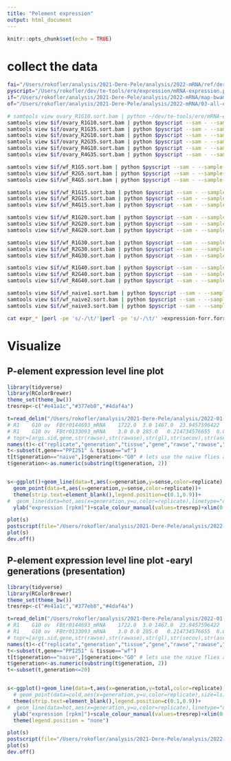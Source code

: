 ```yaml
---
title: "Pelement expression"
output: html_document
---
```


```r
knitr::opts_chunk$set(echo = TRUE)
```

# collect the data

```bash
fai="/Users/rokofler/analysis/2021-Dere-Pele/analysis/2022-mRNA/ref/dere_te_mRNA.fasta.fai"
pyscript="/Users/rokofler/dev/te-tools/ere/expression/mRNA-expression.py"
if="/Users/rokofler/analysis/2021-Dere-Pele/analysis/2022-mRNA/map-bwamem"
of="/Users/rokofler/analysis/2021-Dere-Pele/analysis/2022-mRNA/03-all-expressionlevel/raw"

# samtools view ovary_R1G10.sort.bam | python ~/dev/te-tools/ere/mRNA-expression.py --sam - --fai ../ref/dere_te_mRNA.fasta.fai --sample-id bla
samtools view $if/ovary_R1G10.sort.bam | python $pyscript --sam - --sample-id R1-G10-ov --fai $fai > $of/expr_ovary_R1G10.txt
samtools view $if/ovary_R1G35.sort.bam | python $pyscript --sam - --sample-id R1-G35-ov --fai $fai > $of/expr_ovary_R1G35.txt
samtools view $if/ovary_R2G10.sort.bam | python $pyscript --sam - --sample-id R2-G10-ov --fai $fai > $of/expr_ovary_R2G10.txt
samtools view $if/ovary_R2G35.sort.bam | python $pyscript --sam - --sample-id R2-G35-ov --fai $fai > $of/expr_ovary_R2G35.txt
samtools view $if/ovary_R4G10.sort.bam | python $pyscript --sam - --sample-id R4-G10-ov --fai $fai > $of/expr_ovary_R4G10.txt
samtools view $if/ovary_R4G35.sort.bam | python $pyscript --sam - --sample-id R4-G35-ov --fai $fai > $of/expr_ovary_R4G35.txt

samtools view $if/wf_R1G5.sort.bam | python $pyscript --sam - --sample-id R1-G5-wf --fai $fai > $of/expr_wf_R1G5.txt
samtools view $if/wf_R2G5.sort.bam | python $pyscript --sam - --sample-id R2-G5-wf --fai $fai > $of/expr_wf_R2G5.txt
samtools view $if/wf_R4G5.sort.bam | python $pyscript --sam - --sample-id R4-G5-wf --fai $fai > $of/expr_wf_R4G5.txt

samtools view $if/wf_R1G15.sort.bam | python $pyscript --sam - --sample-id R1-G15-wf --fai $fai > $of/expr_wf_R1G15.txt
samtools view $if/wf_R2G15.sort.bam | python $pyscript --sam - --sample-id R2-G15-wf --fai $fai > $of/expr_wf_R2G15.txt
samtools view $if/wf_R4G15.sort.bam | python $pyscript --sam - --sample-id R4-G15-wf --fai $fai > $of/expr_wf_R4G15.txt

samtools view $if/wf_R1G20.sort.bam | python $pyscript --sam - --sample-id R1-G20-wf --fai $fai > $of/expr_wf_R1G20.txt
samtools view $if/wf_R2G20.sort.bam | python $pyscript --sam - --sample-id R2-G20-wf --fai $fai > $of/expr_wf_R2G20.txt
samtools view $if/wf_R4G20.sort.bam | python $pyscript --sam - --sample-id R4-G20-wf --fai $fai > $of/expr_wf_R4G20.txt

samtools view $if/wf_R1G30.sort.bam | python $pyscript --sam - --sample-id R1-G30-wf --fai $fai > $of/expr_wf_R1G30.txt
samtools view $if/wf_R2G30.sort.bam | python $pyscript --sam - --sample-id R2-G30-wf --fai $fai > $of/expr_wf_R2G30.txt
samtools view $if/wf_R4G30.sort.bam | python $pyscript --sam - --sample-id R4-G30-wf --fai $fai > $of/expr_wf_R4G30.txt

samtools view $if/wf_R1G40.sort.bam | python $pyscript --sam - --sample-id R1-G40-wf --fai $fai > $of/expr_wf_R1G40.txt
samtools view $if/wf_R2G40.sort.bam | python $pyscript --sam - --sample-id R2-G40-wf --fai $fai > $of/expr_wf_R2G40.txt
samtools view $if/wf_R4G40.sort.bam | python $pyscript --sam - --sample-id R4-G40-wf --fai $fai > $of/expr_wf_R4G40.txt

samtools view $if/wf_naive1.sort.bam | python $pyscript --sam - --sample-id R1-naive-wf --fai $fai > $of/expr_wf_naive1.txt
samtools view $if/wf_naive2.sort.bam | python $pyscript --sam - --sample-id R2-naive-wf --fai $fai > $of/expr_wf_naive2.txt
samtools view $if/wf_naive3.sort.bam | python $pyscript --sam - --sample-id R4-naive-wf --fai $fai > $of/expr_wf_naive3.txt

cat expr_* |perl -pe 's/-/\t/'|perl -pe 's/-/\t/' >expression-forr.forr
```

# Visualize 

## P-element expression level line plot

```R
library(tidyverse)
library(RColorBrewer)
theme_set(theme_bw())
tresrep<-c("#e41a1c","#377eb8","#4daf4a")

t=read_delim("/Users/rokofler/analysis/2021-Dere-Pele/analysis/2022-01-mRNA/03-all-expressionlevel/raw/expression-forr.forr",delim="\t",col_names=FALSE,comment="#")
# R1	G10	ov	FBtr0144693_mRNA	1722.0	3.0	1467.0	23.9457596422	0.041717351293	23.9874769935
# R1	G10	ov	FBtr0133093_mRNA	3.0	0.0	285.0	0.214734576655	0.0	0.214734576655
# topr=[args.sid,gene,str(rawse),str(rawase),str(gl),str(secov),str(asecov),str(secov+asecov)]
names(t)<-c("replicate","generation","tissue","gene","rawse","rawase","genlen","sense","antisense","total")
t<-subset(t,gene=="PPI251" & tissue=="wf")
t[t$generation=="naive",]$generation<-"G0" # lets use the naive flies as generation 0
t$generation<-as.numeric(substring(t$generation, 2))


s<-ggplot()+geom_line(data=t,aes(x=generation,y=sense,color=replicate),size=1)+
  geom_point(data=t,aes(x=generation,y=sense,color=replicate))+
  theme(strip.text=element_blank(),legend.position=c(0.1,0.9))+
#  geom_line(data=hot,aes(x=generation,y=u,color=replicate),linetype="dashed")+
  ylab("expression [rpkm]")+scale_colour_manual(values=tresrep)+xlim(0,48)

plot(s)
postscript(file="/Users/rokofler/analysis/2021-Dere-Pele/analysis/2022-01-mRNA/03-all-expressionlevel/graphs/sense-expressions.ps",width=6,height=2.5)
plot(s)
dev.off()
```

## P-element expression level line plot -earyl generations (presentation)

```R
library(tidyverse)
library(RColorBrewer)
theme_set(theme_bw())
tresrep<-c("#e41a1c","#377eb8","#4daf4a")

t=read_delim("/Users/rokofler/analysis/2021-Dere-Pele/analysis/2022-01-mRNA/03-all-expressionlevel/raw/expression-forr.forr",delim="\t",col_names=FALSE,comment="#")
# R1	G10	ov	FBtr0144693_mRNA	1722.0	3.0	1467.0	23.9457596422	0.041717351293	23.9874769935
# R1	G10	ov	FBtr0133093_mRNA	3.0	0.0	285.0	0.214734576655	0.0	0.214734576655
# topr=[args.sid,gene,str(rawse),str(rawase),str(gl),str(secov),str(asecov),str(secov+asecov)]
names(t)<-c("replicate","generation","tissue","gene","rawse","rawase","genlen","sense","antisense","total")
t<-subset(t,gene=="PPI251" & tissue=="wf")
t[t$generation=="naive",]$generation<-"G0" # lets use the naive flies as generation 0
t$generation<-as.numeric(substring(t$generation, 2))
t<-subset(t,generation<=20)


s<-ggplot()+geom_line(data=t,aes(x=generation,y=total,color=replicate),size=1)+
  # geom_point(data=cold,aes(x=generation,y=u,color=replicate),size=ls)+
  theme(strip.text=element_blank(),legend.position=c(0.1,0.9))+
#  geom_line(data=hot,aes(x=generation,y=u,color=replicate),linetype="dashed")+
  ylab("expression [rpkm]")+scale_colour_manual(values=tresrep)+xlim(0,20)+
  theme(legend.position = "none")

plot(s)
postscript(file="/Users/rokofler/analysis/2021-Dere-Pele/analysis/2022-01-mRNA/03-all-expressionlevel/graphs/sense-expressions-earlygenpresi.ps",width=3,height=2.5)
plot(s)
dev.off()
```
